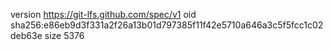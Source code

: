 version https://git-lfs.github.com/spec/v1
oid sha256:e86eb9d3f331a2f26a13b01d797385f11f42e5710a646a3c5f5fcc1c02deb63e
size 5376
